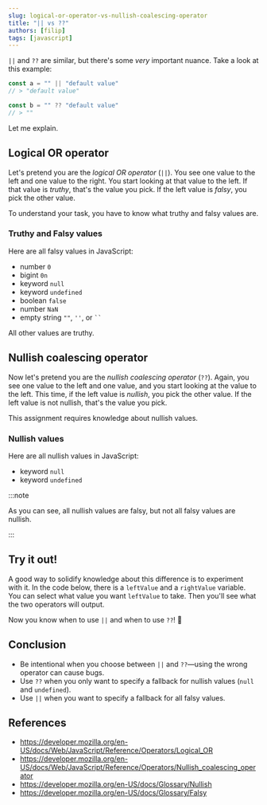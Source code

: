 ```yaml
---
slug: logical-or-operator-vs-nullish-coalescing-operator
title: "|| vs ??"
authors: [filip]
tags: [javascript]
---
```



`||` and `??` are similar, but there's some _very_ important nuance. Take a look at this example:

```js
const a = "" || "default value"
// > "default value"

const b = "" ?? "default value"
// > ""
```

Let me explain.

<!-- truncate -->

## Logical OR operator

Let's pretend you are the _logical OR operator_ (`||`). You see one value to the
left and one value to the right. You start looking at that value to the left. If that value is
_truthy_, that's the value you pick. If the left value is _falsy_, you pick the other value.

To understand your task, you have to know what truthy and falsy values are.

### Truthy and Falsy values

Here are all falsy values in JavaScript:

- number `0`
- bigint `0n`
- keyword `null`
- keyword `undefined`
- boolean `false`
- number `NaN`
- empty string `""`, `''`, or ` `` `

All other values are truthy.

## Nullish coalescing operator

Now let's pretend you are the _nullish coalescing operator_ (`??`). Again, you see one
value to the left and one value, and you start looking at the value to the left. This time, if the left value is _nullish_, you pick the other value. If the left value is not nullish, that's the value you pick.

This assignment requires knowledge about nullish values.

### Nullish values

Here are all nullish values in JavaScript:

- keyword `null`
- keyword `undefined`

:::note

As you can see, all nullish values are falsy, but not all falsy values are nullish.

:::

## Try it out!

A good way to solidify knowledge about this difference is to experiment with it. In the code
below, there is a `leftValue` and a `rightValue` variable. You can select what value you want `leftValue` to take. Then you'll see what the two operators will output.

<CompareOperators />

Now you know when to use `||` and when to use `??`! 🎉

## Conclusion

- Be intentional when you choose between `||` and `??`—using the wrong operator can cause bugs.
- Use `??` when you only want to specify a fallback for nullish values (`null` and `undefined`).
- Use `||` when you want to specify a fallback for all falsy values.

## References

- https://developer.mozilla.org/en-US/docs/Web/JavaScript/Reference/Operators/Logical_OR
- https://developer.mozilla.org/en-US/docs/Web/JavaScript/Reference/Operators/Nullish_coalescing_operator
- https://developer.mozilla.org/en-US/docs/Glossary/Nullish
- https://developer.mozilla.org/en-US/docs/Glossary/Falsy

